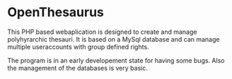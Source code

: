 =OpenThesaurus=

This PHP based webaplication is designed to create and manage polyhyrarchic thesauri. It is based on a MySql database and can manage multiple useraccounts with group defined rights.

The program is in an early developement state for having some bugs. Also the management of the databases is very basic. 
